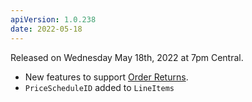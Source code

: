 ```yaml
---
apiVersion: 1.0.238
date: 2022-05-18
---
```


Released on Wednesday May 18th, 2022 at 7pm Central.

- New features to support [Order Returns](/knowledge-base/order-returns).
- `PriceScheduleID` added to `LineItems`
